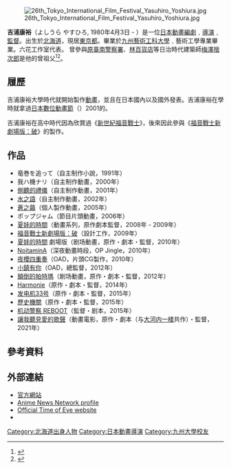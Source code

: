 [[File:26th_Tokyo_International_Film_Festival_Yasuhiro_Yoshiura.jpg|thumb]]

{{Japanese|japanese=吉浦 康裕|kana=よしうら やすひろ|romaji=Yoshiura Yasuhiro}}
'''吉浦康裕'''（よしうら やすひろ, 1980年4月3日 - ）是一位[[日本|日本]][[動畫|動畫]][[編劇|編劇]]﹑[[導演|導演]]﹑[[監督|監督]]。出生於[[北海道|北海道]]，現居[[東京都|東京都]]。畢業於[[九州藝術工科大學|九州藝術工科大學]]﹑藝術工學專業畢業。六花工作室代表。
曾參與[[原臺南警察署|原臺南警察署]]、[[林百貨店|林百貨店]]等日治時代建築師[[梅澤捨次郎|梅澤捨次郎]]是他的曾祖父<ref name="TVBS">{{Cite web |url=https://news.tvbs.com.tw/entertainment/646295 |date=2016-03-26 |publisher=TVBS |title=動畫大師吉浦康裕與林百貨.台南警察署有關係？ |accessdate=2019-08-17 |archive-date=2019-08-19 |archive-url=https://web.archive.org/web/20190819132033/https://news.tvbs.com.tw/entertainment/646295 |dead-url=no }}</ref><ref name="WS">{{Cite web |url=http://www.worldscreen.com.tw/goods.php?goods_id=10738 |title=人類相隔在上下顛倒的兩個世界，直到有一天連接天地的通道開啟了... |date=2016-03-25 |publisher=World Screen 世界電影雜誌社 |accessdate=2019-08-17 |archive-date=2016-08-07 |archive-url=https://web.archive.org/web/20160807084627/http://www.worldscreen.com.tw/goods.php?goods_id=10738 |dead-url=no }}</ref>。

==履歷==
吉浦康裕大學時代就開始製作[[動畫|動畫]]，並且在日本國內以及國外發表。吉浦康裕在學時就拿過[[日本數位動畫節|日本數位動畫節]]（{{lang|ja|ジャパンデジタルアニメーションフェスティバル}}）2001的{{lang|ja|トムシート賞}}。

吉浦康裕在高中時代因為欣賞過《[[新世紀福音戰士|新世紀福音戰士]]》，後來因此參與《[[福音戰士新劇場版：破|福音戰士新劇場版：破]]》的製作。

==作品==
*竜巻を追って（自主制作小說，1991年）
*我ハ機ナリ（自主制作動畫，2000年）
*[[側聽的禮儀|側聽的禮儀]]（自主制作動畫，2001年）
*[[水之語|水之語]]（自主制作動畫，2002年）
*[[蒼之繭|蒼之繭]]（個人製作動畫，2005年）
*ポップジャム（節目片頭動畫，2006年）
*[[夏娃的時間|夏娃的時間]]（動畫系列，原作劇本監督，2008年 - 2009年）
*[[福音戰士新劇場版：破|福音戰士新劇場版：破]]（設計工作，2009年）
*[[夏娃的時間|夏娃的時間]] 劇場版（剧场動畫，原作・劇本・監督，2010年）
*[[NoitaminA|NoitaminA]]（深夜動畫時段，OP Jingle，2010年）
*[[夜櫻四重奏|夜櫻四重奏]]（OAD，片頭CG製作，2010年）
*[[小鎮有你|小鎮有你]]（OAD，總監督，2012年）
*[[顛倒的帕特瑪|顛倒的帕特瑪]]（剧场動畫，原作・劇本・監督，2012年）
*[[Harmonie|Harmonie]]（原作・劇本・監督，2014年）
*[[日本动画人展览会|发电机33号]]（原作・劇本・監督，2015年）
*[[日本动画人展览会|歷史機關]]（原作・劇本・監督，2015年）
*[[机动警察|机动警察 REBOOT]]（監督・剧本，2015年）
*[[讓我聽見愛的歌聲|讓我聽見愛的歌聲]]（動畫電影，原作・劇本（与[[大河内一楼|大河内一楼]]共作）・監督，2021年）

== 參考資料 ==
{{reflist}}

==外部連結==
*[https://web.archive.org/web/20090206220635/http://studio-rikka.com/ 官方網站]
*[http://www.animenewsnetwork.com/encyclopedia/people.php?id=53927 Anime News Network profile]{{Wayback|url=http://www.animenewsnetwork.com/encyclopedia/people.php?id=53927 |date=20110407064704 }}
*[http://timeofeve.com/e/ Official Time of Eve website]{{Wayback|url=http://timeofeve.com/e/ |date=20180614150354 }}
* {{Twitter|yoshiura_rikka|吉浦康裕}}
{{DEFAULTSORT:Yoshiura, Yasuhiro}}
[[Category:北海道出身人物|Category:北海道出身人物]]
[[Category:日本動畫導演|Category:日本動畫導演]]
[[Category:九州大學校友|Category:九州大學校友]]
